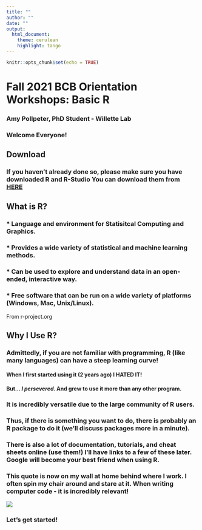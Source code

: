```yaml
---
title: ""
author: ""
date: ""
output: 
  html_document:
    theme: cerulean
    highlight: tango
---
```


```r
knitr::opts_chunk$set(echo = TRUE)
```
# Fall 2021 BCB Orientation Workshops: Basic R
### Amy Pollpeter, PhD Student - Willette Lab
### Welcome Everyone!
## Download
### If you haven't already done so, please make sure you have downloaded R and R-Studio You can download them from [HERE](https://mirror.las.iastate.edu/CRAN/)


## What is R?
### * Language and environment for __Statisitcal Computing__ and __Graphics__.
### * Provides a wide variety of statistical and machine learning methods.
### * Can be used to explore and understand data in an open-ended, interactive way.
### * Free software that can be run on a wide variety of platforms (Windows, Mac, Unix/Linux).
From r-project.org

## Why I Use R?
### Admittedly, if you are not familiar with programming, R (like many languages) can have a steep learning curve!
#### When I first started using it (2 years ago) I HATED IT!
#### But... ___I persevered___.  And grew to use it more than any other program.
### It is incredibly versatile due to the large community of R users.
### Thus, if there is something you want to do, there is probably an R package to do it (we'll discuss packages more in a minute).
### There is also a lot of documentation, tutorials, and cheat sheets online (use them!)  I'll have links to a few of these later.  Google will become your best friend when using R.

### This quote is now on my wall at home behind where I work.  I often spin my chair around and stare at it.  When writing computer code - it is incredibly relevant!  
![](images/Quote.jpg)  

### Let's get started!




